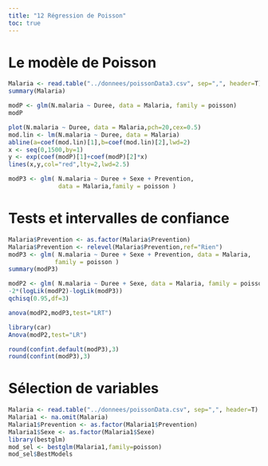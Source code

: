 ```yaml
---
title: "12 Régression de Poisson"
toc: true
---
```


# Le modèle de Poisson

```r
Malaria <- read.table("../donnees/poissonData3.csv", sep=",", header=T)
summary(Malaria)
```

```r
modP <- glm(N.malaria ~ Duree, data = Malaria, family = poisson)
modP
```

```r
plot(N.malaria ~ Duree, data = Malaria,pch=20,cex=0.5)
mod.lin <- lm(N.malaria ~ Duree, data = Malaria)
abline(a=coef(mod.lin)[1],b=coef(mod.lin)[2],lwd=2)
x <- seq(0,1500,by=1)
y <- exp(coef(modP)[1]+coef(modP)[2]*x)
lines(x,y,col="red",lty=2,lwd=2.5)

```



```r
modP3 <- glm( N.malaria ~ Duree + Sexe + Prevention, 
              data = Malaria,family = poisson )
```

# Tests et intervalles de confiance

```r
Malaria$Prevention <- as.factor(Malaria$Prevention)
Malaria$Prevention <- relevel(Malaria$Prevention,ref="Rien")
modP3 <- glm( N.malaria ~ Duree + Sexe + Prevention, data = Malaria,
             family = poisson )
summary(modP3)
```

```r
modP2 <- glm( N.malaria ~ Duree + Sexe, data = Malaria, family = poisson)
-2*(logLik(modP2)-logLik(modP3))
qchisq(0.95,df=3)
```

```r
anova(modP2,modP3,test="LRT")
```

```r
library(car)
Anova(modP2,test="LR")
```

```r
round(confint.default(modP3),3)
round(confint(modP3),3)
```


# Sélection de variables


```r
Malaria <- read.table("../donnees/poissonData.csv", sep=",", header=T)
Malaria1 <- na.omit(Malaria)
Malaria1$Prevention <- as.factor(Malaria1$Prevention)
Malaria1$Sexe <- as.factor(Malaria1$Sexe)
library(bestglm)
mod_sel <- bestglm(Malaria1,family=poisson)
mod_sel$BestModels
```


